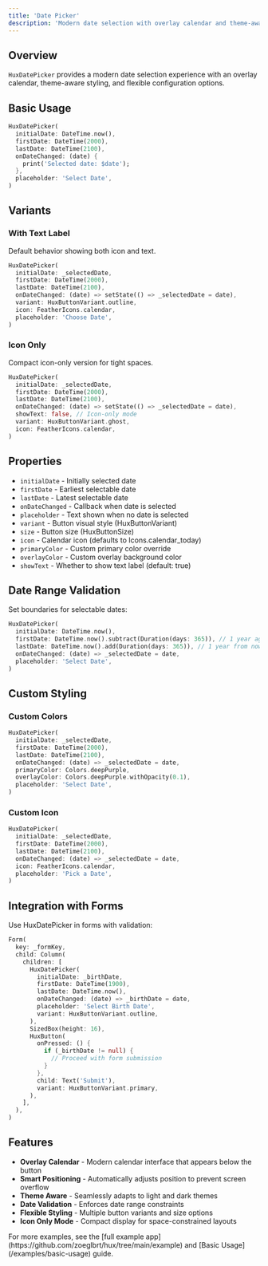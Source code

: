 ```yaml
---
title: 'Date Picker'
description: 'Modern date selection with overlay calendar and theme-aware styling'
---
```


## Overview

`HuxDatePicker` provides a modern date selection experience with an overlay calendar, theme-aware styling, and flexible configuration options.

## Basic Usage

```dart
HuxDatePicker(
  initialDate: DateTime.now(),
  firstDate: DateTime(2000),
  lastDate: DateTime(2100),
  onDateChanged: (date) {
    print('Selected date: $date');
  },
  placeholder: 'Select Date',
)
```

## Variants

### With Text Label
Default behavior showing both icon and text.

```dart
HuxDatePicker(
  initialDate: _selectedDate,
  firstDate: DateTime(2000),
  lastDate: DateTime(2100),
  onDateChanged: (date) => setState(() => _selectedDate = date),
  variant: HuxButtonVariant.outline,
  icon: FeatherIcons.calendar,
  placeholder: 'Choose Date',
)
```

### Icon Only
Compact icon-only version for tight spaces.

```dart
HuxDatePicker(
  initialDate: _selectedDate,
  firstDate: DateTime(2000),
  lastDate: DateTime(2100),
  onDateChanged: (date) => setState(() => _selectedDate = date),
  showText: false, // Icon-only mode
  variant: HuxButtonVariant.ghost,
  icon: FeatherIcons.calendar,
)
```

## Properties

- `initialDate` - Initially selected date
- `firstDate` - Earliest selectable date
- `lastDate` - Latest selectable date
- `onDateChanged` - Callback when date is selected
- `placeholder` - Text shown when no date is selected
- `variant` - Button visual style (HuxButtonVariant)
- `size` - Button size (HuxButtonSize)
- `icon` - Calendar icon (defaults to Icons.calendar_today)
- `primaryColor` - Custom primary color override
- `overlayColor` - Custom overlay background color
- `showText` - Whether to show text label (default: true)

## Date Range Validation

Set boundaries for selectable dates:

```dart
HuxDatePicker(
  initialDate: DateTime.now(),
  firstDate: DateTime.now().subtract(Duration(days: 365)), // 1 year ago
  lastDate: DateTime.now().add(Duration(days: 365)), // 1 year from now
  onDateChanged: (date) => _selectedDate = date,
  placeholder: 'Select Date',
)
```

## Custom Styling

### Custom Colors
```dart
HuxDatePicker(
  initialDate: _selectedDate,
  firstDate: DateTime(2000),
  lastDate: DateTime(2100),
  onDateChanged: (date) => _selectedDate = date,
  primaryColor: Colors.deepPurple,
  overlayColor: Colors.deepPurple.withOpacity(0.1),
  placeholder: 'Select Date',
)
```

### Custom Icon
```dart
HuxDatePicker(
  initialDate: _selectedDate,
  firstDate: DateTime(2000),
  lastDate: DateTime(2100),
  onDateChanged: (date) => _selectedDate = date,
  icon: FeatherIcons.calendar,
  placeholder: 'Pick a Date',
)
```

## Integration with Forms

Use HuxDatePicker in forms with validation:

```dart
Form(
  key: _formKey,
  child: Column(
    children: [
      HuxDatePicker(
        initialDate: _birthDate,
        firstDate: DateTime(1900),
        lastDate: DateTime.now(),
        onDateChanged: (date) => _birthDate = date,
        placeholder: 'Select Birth Date',
        variant: HuxButtonVariant.outline,
      ),
      SizedBox(height: 16),
      HuxButton(
        onPressed: () {
          if (_birthDate != null) {
            // Proceed with form submission
          }
        },
        child: Text('Submit'),
        variant: HuxButtonVariant.primary,
      ),
    ],
  ),
)
```

## Features

- **Overlay Calendar** - Modern calendar interface that appears below the button
- **Smart Positioning** - Automatically adjusts position to prevent screen overflow
- **Theme Aware** - Seamlessly adapts to light and dark themes
- **Date Validation** - Enforces date range constraints
- **Flexible Styling** - Multiple button variants and size options
- **Icon Only Mode** - Compact display for space-constrained layouts

<Note>
  For more examples, see the [full example app](https://github.com/zoeglbrt/hux/tree/main/example) and [Basic Usage](/examples/basic-usage) guide.
</Note>
